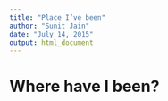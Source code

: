 ```yaml
---
title: "Place I’ve been"
author: "Sunit Jain"
date: "July 14, 2015"
output: html_document
---
```


# Where have I been?

```r

```